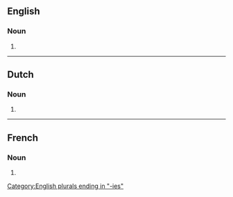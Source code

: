 ==English==

===Noun===
{{head|en|noun plural form}}

# {{plural of|chirurgy|lang=en}}

[[Category:English plurals ending in "-ies"]]

----

==Dutch==

===Noun===
{{head|nl|noun plural form}}

# {{nl-noun form of|pl|chirurgie}}

----

==French==

===Noun===
{{head|fr|noun plural form|g=f}}

# {{plural of|chirurgie|lang=fr}}
